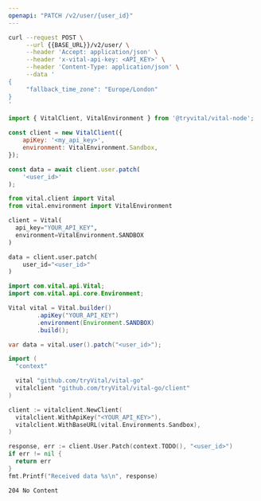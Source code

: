 ```yaml
---
openapi: "PATCH /v2/user/{user_id}"
---
```


<RequestExample>

```bash cURL
curl --request POST \
     --url {{BASE_URL}}/v2/user/ \
     --header 'Accept: application/json' \
     --header 'x-vital-api-key: <API_KEY>' \
     --header 'Content-Type: application/json' \
     --data '
{
     "fallback_time_zone": "Europe/London"
}
'
```

```javascript Node
import { VitalClient, VitalEnvironment } from '@tryvital/vital-node';

const client = new VitalClient({
    apiKey: '<my_api_key>',
    environment: VitalEnvironment.Sandbox,
});

const data = await client.user.patch(
    '<user_id>'
);
```

```python Python
from vital.client import Vital
from vital.environment import VitalEnvironment

client = Vital(
  api_key="YOUR_API_KEY",
  environment=VitalEnvironment.SANDBOX
)

data = client.user.patch(
    user_id="<user_id>"
)
```

```java Java
import com.vital.api.Vital;
import com.vital.api.core.Environment;

Vital vital = Vital.builder()
        .apiKey("YOUR_API_KEY")
        .environment(Environment.SANDBOX)
        .build();

var data = vital.user().patch("<user_id>");
```

```go Go
import (
  "context"

  vital "github.com/tryVital/vital-go"
  vitalclient "github.com/tryVital/vital-go/client"
)

client := vitalclient.NewClient(
  vitalclient.WithApiKey("<YOUR_API_KEY>"),
  vitalclient.WithBaseURL(vital.Environments.Sandbox),
)

response, err := client.User.Patch(context.TODO(), "<user_id>")
if err != nil {
  return err
}
fmt.Printf("Received data %s\n", response)
```

</RequestExample>

<ResponseExample>

``` Response
204 No Content
```

</ResponseExample>
